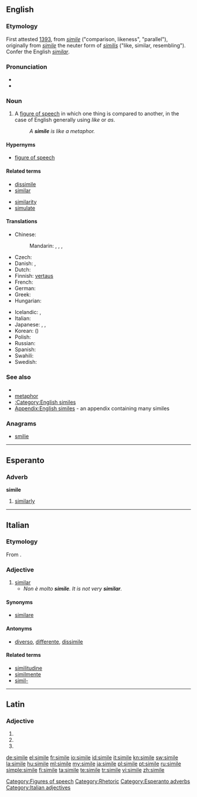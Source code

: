 ==English==

===Etymology===
First attested [[w:1393|1393]], from {{etyl|la}} ''[[simile#Latin|simile]]'' ("comparison, likeness", "parallel"), originally from ''[[simile#Latin|simile]]'' the neuter form of ''[[similis]]'' ("like, similar, resembling"). Confer the English ''[[similar]]''.

===Pronunciation===
* {{IPA|/ˈsɪməli/}}
* {{audio|en-us-simile.ogg|Audio (US)}}
{{examples-right|sense=figure of speech|examples=“A woman needs a man like a fish needs a bicycle.”<br>[[w:Irina Dunn|Irina Dunn]] (1970)}}
===Noun===
{{en-noun|pl2=similia}}

# A [[figure of speech]] in which one thing is compared to another, in the case of English generally using ''like'' or ''as''.
#: ''A '''simile''' is like a metaphor.''

====Hypernyms====
* [[figure of speech]]

====Related terms====
{{rel-top|terms related to ''simile (noun)''}}
* [[dissimile]]
* [[similar]]
{{rel-mid}}
* [[similarity]]
* [[simulate]]
{{rel-bottom}}

====Translations====
{{trans-top|figure of speech in which one thing is compared to another}}
* Chinese:
*: Mandarin: {{t|zh|直喻|tr=zhíyù|sc=Hani}}, {{t|zh|明喻|tr=míngyù|sc=Hani}}, {{t|zh|譬喻|tr=pìyù|sc=Hani}}, {{t|zh|比喻|tr=bǐyù|sc=Hani}}
* Czech: {{t-|cs|přirovnání|n}}
* Danish: {{t-|da|sammenligning|c}}, {{t-|da|lignelse|c}}
* Dutch: {{t+|nl|vergelijking|f}}
* Finnish: [[vertaus]]
* French: {{t+|fr|comparaison|f}}
* German: {{t+|de|Vergleich|m}}
* Greek: {{t+|el|παρομοίωση|f|tr=paromoíosi}}
* Hungarian: {{t|hu|hasonlat}}
{{trans-mid}}
* Icelandic: {{t+|is|líking|f}}, {{t|is|samlíking|f}}
* Italian: {{t+|it|similitudine|f}}
* Japanese: {{t|ja|直喩|tr=ちょくゆ, chokuyu|sc=Jpan}}, {{t|ja|比喩|tr=ひゆ, hiyu|sc=Jpan}}, {{t|ja|シミレ|tr=shimire|sc=Jpan}}
* Korean: {{t|ko|직유|tr=jigyu|sc=Kore}} ({{t|ko|直喻|sc=Kore}})
* Polish: {{t|pl|porównanie|n}}
* Russian: {{t+|ru|сравнение|n|tr=sravnénije}}
* Spanish: {{t+|es|símil|m}}
* Swahili: {{t+|sw|kibadala|xs=Swahili}}
* Swedish: {{t+|sv|liknelse|c}}
{{trans-bottom}}

===See also===
* {{pedia}}
* [[metaphor]]
* [[:Category:English similes]]
* [[Appendix:English similes]] - an appendix containing many similes

===Anagrams===
* [[smilie#English|smilie]]

[[Category:Figures of speech]]
[[Category:Rhetoric]]
----

==Esperanto==

===Adverb===
'''simile'''

# [[similarly]]

[[Category:Esperanto adverbs]]

----

==Italian==

===Etymology===
From {{etyl|la|it}} {{term|similis|||lang=la}}.

===Adjective===
{{it-adj|simil|e}}

# [[similar]]
#* ''Non è molto '''simile'''. It is not very '''similar'''.''

====Synonyms====
* [[similare]]

====Antonyms====
* [[diverso]], [[differente]], [[dissimile]]

====Related terms====
* [[similitudine]]
* [[similmente]]
* [[simil-]]

[[Category:Italian adjectives]]

----

==Latin==

===Adjective===
{{la-adj-form|simile}}

# {{inflection of|similis|similis|nom|n|s|lang=la}}
# {{inflection of|similis|similis|acc|n|s|lang=la}}
# {{inflection of|similis|similis|voc|n|s|lang=la}}

[[de:simile]]
[[el:simile]]
[[fr:simile]]
[[io:simile]]
[[id:simile]]
[[it:simile]]
[[kn:simile]]
[[sw:simile]]
[[la:simile]]
[[hu:simile]]
[[ml:simile]]
[[my:simile]]
[[ja:simile]]
[[pl:simile]]
[[pt:simile]]
[[ru:simile]]
[[simple:simile]]
[[fi:simile]]
[[ta:simile]]
[[te:simile]]
[[tr:simile]]
[[vi:simile]]
[[zh:simile]]